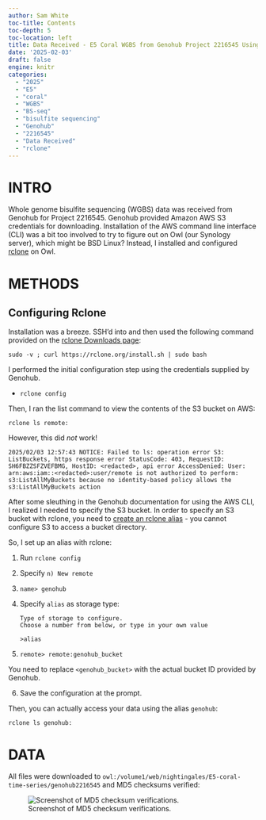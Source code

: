 ```yaml
---
author: Sam White
toc-title: Contents
toc-depth: 5
toc-location: left
title: Data Received - E5 Coral WGBS from Genohub Project 2216545 Using Rclone on Owl
date: '2025-02-03'
draft: false
engine: knitr
categories: 
  - "2025"
  - "E5"
  - "coral"
  - "WGBS"
  - "BS-seq"
  - "bisulfite sequencing"
  - "Genohub"
  - "2216545"
  - "Data Received"
  - "rclone"
---
```

# INTRO

Whole genome bisulfite sequencing (WGBS) data was received from Genohub for Project 2216545. Genohub provided Amazon AWS S3 credentials for downloading. Installation of the AWS command line interface (CLI) was a bit too involved to try to figure out on Owl (our Synology server), which might be BSD Linux? Instead, I installed and configured [rclone](https://rclone.org/) on Owl.

# METHODS

## Configuring Rclone

Installation was a breeze. SSH'd into and then used the following command provided on the [rclone Downloads page](https://rclone.org/downloads/):

`sudo -v ; curl https://rclone.org/install.sh | sudo bash`

I performed the initial configuration step using the credentials supplied by Genohub.

- `rclone config`

Then, I ran the list command to view the contents of the S3 bucket on AWS:

`rclone ls remote:`

However, this did _not_ work!

```
2025/02/03 12:57:43 NOTICE: Failed to ls: operation error S3: ListBuckets, https response error StatusCode: 403, RequestID: SH6FBZZSFZVEFBMG, HostID: <redacted>, api error AccessDenied: User: arn:aws:iam::<redacted>:user/remote is not authorized to perform: s3:ListAllMyBuckets because no identity-based policy allows the s3:ListAllMyBuckets action
```

After some sleuthing in the Genohub documentation for using the AWS CLI, I realized I needed to specify the S3 bucket. In order to specify an S3 bucket with rclone, you need to [create an rclone alias](https://rclone.org/alias/) - you cannot configure S3 to access a bucket directory.

So, I set up an alias with rclone:

1. Run `rclone config`

2. Specify `n) New remote`

3. `name> genohub`

4. Specify `alias` as storage type:

    ```
    Type of storage to configure.
    Choose a number from below, or type in your own value

    >alias
    ```

5. ```remote> remote:genohub_bucket``` 

::: {.callout-note}
You need to replace `<genohub_bucket>` with the actual bucket ID provided by Genohub.
:::

6. Save the configuration at the prompt.

Then, you can actually access your data using the alias `genohub`:

`rclone ls genohub:`

# DATA

All files were downloaded to `owl:/volume1/web/nightingales/E5-coral-time-series/genohub2216545` and MD5 checksums verified:

![Screenshot of MD5 checksum verifications.](./20250203-e5-wgbs-genohub-md5-verification-01.png)